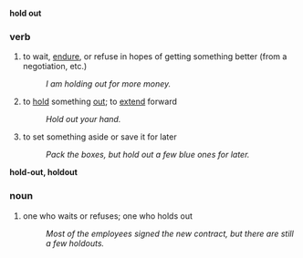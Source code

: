 '''hold out'''
===verb===
# to wait, [[endure]], or refuse in hopes of getting something better (from a negotiation, etc.)
#: ''I am holding out for more money.''
# to [[hold]] something [[out]]; to [[extend]] forward
#: ''Hold out your hand.''
# to set something aside or save it for later
#: ''Pack the boxes, but hold out a few blue ones for later.''

'''hold-out, holdout'''
===noun===
# one who waits or refuses; one who holds out
#: ''Most of the employees signed the new contract, but there are still a few holdouts.''